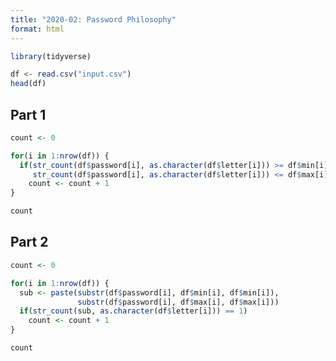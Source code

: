 ```yaml
---
title: "2020-02: Password Philosophy"
format: html
---
```


```r
library(tidyverse)

df <- read.csv("input.csv")
head(df)
```

## Part 1

```r
count <- 0

for(i in 1:nrow(df)) {
  if(str_count(df$password[i], as.character(df$letter[i])) >= df$min[i] & 
     str_count(df$password[i], as.character(df$letter[i])) <= df$max[i])
    count <- count + 1
}

count
```

## Part 2

```r
count <- 0

for(i in 1:nrow(df)) {
  sub <- paste(substr(df$password[i], df$min[i], df$min[i]), 
               substr(df$password[i], df$max[i], df$max[i]))
  if(str_count(sub, as.character(df$letter[i])) == 1)
    count <- count + 1
}

count
```
